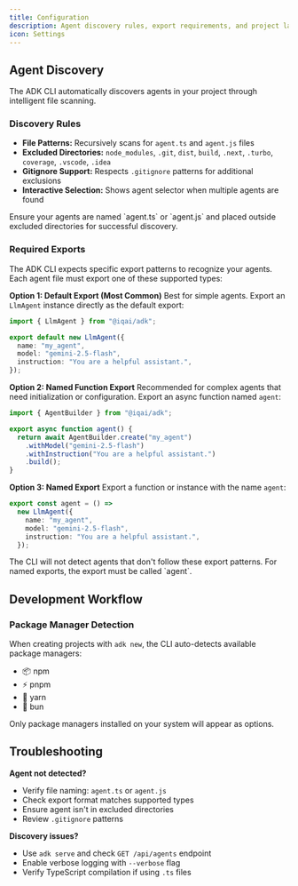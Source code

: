 ```yaml
---
title: Configuration
description: Agent discovery rules, export requirements, and project layout conventions
icon: Settings
---
```



## Agent Discovery

The ADK CLI automatically discovers agents in your project through intelligent file scanning.

### Discovery Rules

- **File Patterns:** Recursively scans for `agent.ts` and `agent.js` files
- **Excluded Directories:** `node_modules`, `.git`, `dist`, `build`, `.next`, `.turbo`, `coverage`, `.vscode`, `.idea`
- **Gitignore Support:** Respects `.gitignore` patterns for additional exclusions
- **Interactive Selection:** Shows agent selector when multiple agents are found

<Callout type="warn">
  Ensure your agents are named `agent.ts` or `agent.js` and placed outside
  excluded directories for successful discovery.
</Callout>

### Required Exports

The ADK CLI expects specific export patterns to recognize your agents. Each agent file must export one of these supported types:

**Option 1: Default Export (Most Common)**
Best for simple agents. Export an `LlmAgent` instance directly as the default export:

```typescript
import { LlmAgent } from "@iqai/adk";

export default new LlmAgent({
  name: "my_agent",
  model: "gemini-2.5-flash",
  instruction: "You are a helpful assistant.",
});
```

**Option 2: Named Function Export**
Recommended for complex agents that need initialization or configuration. Export an async function named `agent`:

```typescript
import { AgentBuilder } from "@iqai/adk";

export async function agent() {
  return await AgentBuilder.create("my_agent")
    .withModel("gemini-2.5-flash")
    .withInstruction("You are a helpful assistant.")
    .build();
}
```

**Option 3: Named Export**
Export a function or instance with the name `agent`:

```typescript
export const agent = () =>
  new LlmAgent({
    name: "my_agent",
    model: "gemini-2.5-flash",
    instruction: "You are a helpful assistant.",
  });
```

<Callout type="warn">
  The CLI will not detect agents that don't follow these export patterns. For
  named exports, the export must be called `agent`.
</Callout>

## Development Workflow

### Package Manager Detection

When creating projects with `adk new`, the CLI auto-detects available package managers:

- 📦 npm
- ⚡ pnpm
- 🧶 yarn
- 🍞 bun

<Callout type="info">
  Only package managers installed on your system will appear as options.
</Callout>

## Troubleshooting

**Agent not detected?**

- Verify file naming: `agent.ts` or `agent.js`
- Check export format matches supported types
- Ensure agent isn't in excluded directories
- Review `.gitignore` patterns

**Discovery issues?**

- Use `adk serve` and check `GET /api/agents` endpoint
- Enable verbose logging with `--verbose` flag
- Verify TypeScript compilation if using `.ts` files
